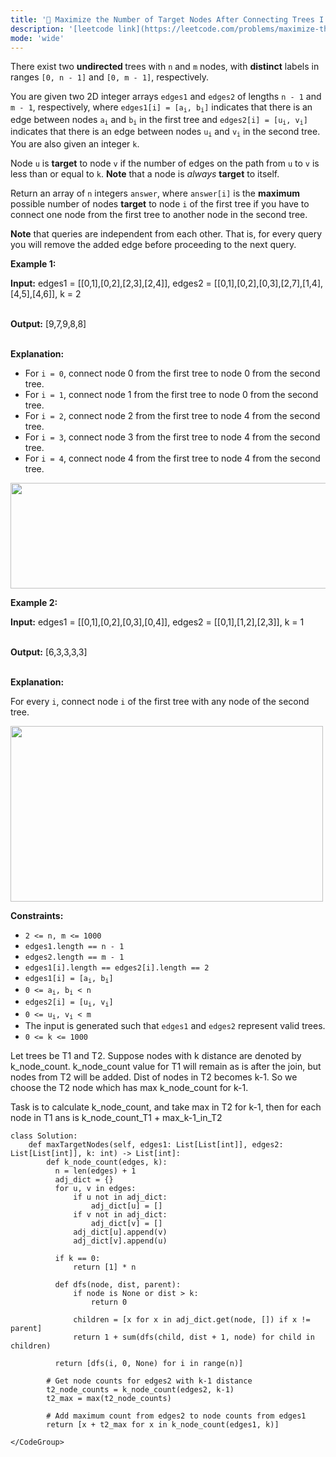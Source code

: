 ```yaml
---
title: '🧀 Maximize the Number of Target Nodes After Connecting Trees I'
description: '[leetcode link](https://leetcode.com/problems/maximize-the-number-of-target-nodes-after-connecting-trees-i/description/)'
mode: 'wide'
---
```

<Tabs>
  <Tab title="Question" icon="circle-question" iconType="regular">
    <Card>
      <p>There exist two <strong>undirected </strong>trees with <code>n</code> and <code>m</code> nodes, with <strong>distinct</strong> labels in ranges <code>[0, n - 1]</code> and <code>[0, m - 1]</code>, respectively.</p>  <p>You are given two 2D integer arrays <code>edges1</code> and <code>edges2</code> of lengths <code>n - 1</code> and <code>m - 1</code>, respectively, where <code>edges1[i] = [a<sub>i</sub>, b<sub>i</sub>]</code> indicates that there is an edge between nodes <code>a<sub>i</sub></code> and <code>b<sub>i</sub></code> in the first tree and <code>edges2[i] = [u<sub>i</sub>, v<sub>i</sub>]</code> indicates that there is an edge between nodes <code>u<sub>i</sub></code> and <code>v<sub>i</sub></code> in the second tree. You are also given an integer <code>k</code>.</p>  <p>Node <code>u</code> is <strong>target</strong> to node <code>v</code> if the number of edges on the path from <code>u</code> to <code>v</code> is less than or equal to <code>k</code>. <strong>Note</strong> that a node is <em>always</em> <strong>target</strong> to itself.</p>  <p>Return an array of <code>n</code> integers <code>answer</code>, where <code>answer[i]</code> is the <strong>maximum</strong> possible number of nodes <strong>target</strong> to node <code>i</code> of the first tree if you have to connect one node from the first tree to another node in the second tree.</p>  <p><strong>Note</strong> that queries are independent from each other. That is, for every query you will remove the added edge before proceeding to the next query.</p>   <p><strong class="example">Example 1:</strong></p>  <div class="example-block"> <p><strong>Input:</strong> <span class="example-io">edges1 = [[0,1],[0,2],[2,3],[2,4]], edges2 = [[0,1],[0,2],[0,3],[2,7],[1,4],[4,5],[4,6]], k = 2</span></p>  <p><br/> <strong>Output:</strong> <span class="example-io">[9,7,9,8,8]</span></p>  <p><br/> <strong>Explanation:</strong></p>  <ul>  <li>For <code>i = 0</code>, connect node 0 from the first tree to node 0 from the second tree.</li>  <li>For <code>i = 1</code>, connect node 1 from the first tree to node 0 from the second tree.</li>  <li>For <code>i = 2</code>, connect node 2 from the first tree to node 4 from the second tree.</li>  <li>For <code>i = 3</code>, connect node 3 from the first tree to node 4 from the second tree.</li>  <li>For <code>i = 4</code>, connect node 4 from the first tree to node 4 from the second tree.</li> </ul> <img alt="" src="https://assets.leetcode.com/uploads/2024/09/24/3982-1.png" style="width: 600px; height: 169px;" /></div>  <p><strong class="example">Example 2:</strong></p>  <div class="example-block"> <p><strong>Input:</strong> <span class="example-io">edges1 = [[0,1],[0,2],[0,3],[0,4]], edges2 = [[0,1],[1,2],[2,3]], k = 1</span></p>  <p><br/> <strong>Output:</strong> <span class="example-io">[6,3,3,3,3]</span></p>  <p><br/> <strong>Explanation:</strong></p>  <p>For every <code>i</code>, connect node <code>i</code> of the first tree with any node of the second tree.</p> <img alt="" src="https://assets.leetcode.com/uploads/2024/09/24/3928-2.png" style="height: 281px; width: 500px;" /></div>   <p><strong>Constraints:</strong></p>  <ul>  <li><code>2 &lt;= n, m &lt;= 1000</code></li>  <li><code>edges1.length == n - 1</code></li>  <li><code>edges2.length == m - 1</code></li>  <li><code>edges1[i].length == edges2[i].length == 2</code></li>  <li><code>edges1[i] = [a<sub>i</sub>, b<sub>i</sub>]</code></li>  <li><code>0 &lt;= a<sub>i</sub>, b<sub>i</sub> &lt; n</code></li>  <li><code>edges2[i] = [u<sub>i</sub>, v<sub>i</sub>]</code></li>  <li><code>0 &lt;= u<sub>i</sub>, v<sub>i</sub> &lt; m</code></li>  <li>The input is generated such that <code>edges1</code> and <code>edges2</code> represent valid trees.</li>  <li><code>0 &lt;= k &lt;= 1000</code></li> </ul> 
    </Card>
  </Tab>
  <Tab title="Solution" icon="lightbulb" iconType="regular" >
    <Card>
      Let trees be T1 and T2. Suppose nodes with k distance are denoted by k_node_count. k_node_count value for T1 will remain as is after the join, but nodes from T2 will be added. Dist of nodes in T2 becomes k-1. So we choose the T2 node which has max k_node_count for k-1.

Task is to calculate k_node_count, and take max in T2 for k-1, then for each node in T1 ans is k_node_count_T1 + max_k-1_in_T2
    </Card>
  <Expandable title="code">
    <CodeGroup dropdown>
```python3 title="Maximize the Number of Target Nodes After Connecting Trees I" lines
class Solution:
    def maxTargetNodes(self, edges1: List[List[int]], edges2: List[List[int]], k: int) -> List[int]:
        def k_node_count(edges, k):
          n = len(edges) + 1
          adj_dict = {}
          for u, v in edges:
              if u not in adj_dict:
                  adj_dict[u] = []
              if v not in adj_dict:
                  adj_dict[v] = []
              adj_dict[u].append(v)
              adj_dict[v].append(u)
          
          if k == 0:
              return [1] * n
          
          def dfs(node, dist, parent):
              if node is None or dist > k:
                  return 0
              
              children = [x for x in adj_dict.get(node, []) if x != parent]
              return 1 + sum(dfs(child, dist + 1, node) for child in children)
          
          return [dfs(i, 0, None) for i in range(n)]
      
        # Get node counts for edges2 with k-1 distance
        t2_node_counts = k_node_count(edges2, k-1)
        t2_max = max(t2_node_counts)
        
        # Add maximum count from edges2 to node counts from edges1
        return [x + t2_max for x in k_node_count(edges1, k)]
```
    </CodeGroup>
  </Expandable>
  </Tab>
</Tabs>